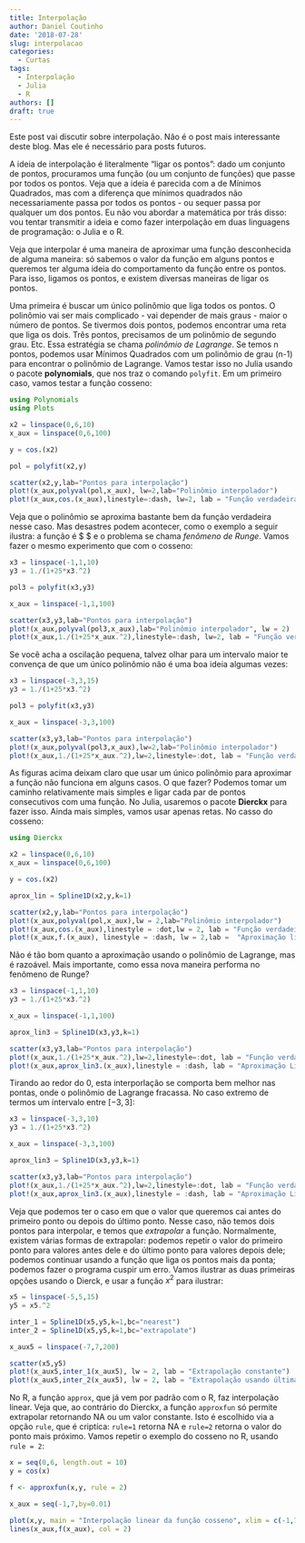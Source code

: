 ```yaml
---
title: Interpolação
author: Daniel Coutinho
date: '2018-07-28'
slug: interpolacao
categories:
  - Curtas
tags:
  - Interpolação
  - Julia
  - R
authors: []
draft: true
---
```


Este post vai discutir sobre interpolação. Não é o post mais interessante deste blog. Mas ele é necessário para posts futuros.

A ideia de interpolação é literalmente "ligar os pontos": dado um conjunto de pontos, procuramos uma função (ou um conjunto de funções) que passe por todos os pontos. Veja que a ideia é parecida com a de Mínimos Quadrados, mas com a diferença que mínimos quadrados não necessariamente passa por todos os pontos - ou sequer passa por qualquer um dos pontos. Eu não vou abordar a matemática por trás disso: vou tentar transmitir a ideia e como fazer interpolação em duas linguagens de programação: o Julia e o R.

Veja que interpolar é uma maneira de aproximar uma função desconhecida de alguma maneira: só sabemos o valor da função em alguns pontos e queremos ter alguma ideia do comportamento da função entre os pontos. Para isso, ligamos os pontos, e existem diversas maneiras de ligar os pontos.

Uma primeira é buscar um único polinômio que liga todos os pontos. O polinômio vai ser mais complicado - vai depender de mais graus - maior o número de pontos. Se tivermos dois pontos, podemos encontrar uma reta que liga os dois. Três pontos, precisamos de um polinômio de segundo grau. Etc. Essa estratégia se chama *polinômio de Lagrange*. Se temos n pontos, podemos usar Mínimos Quadrados com um polinômio de grau (n-1) para encontrar o polinômio de Lagrange. Vamos testar isso no Julia usando o pacote **polynomials**, que nos traz o comando `polyfit`.  Em um primeiro caso, vamos testar a função cosseno:

```julia

using Polynomials
using Plots

x2 = linspace(0,6,10)
x_aux = linspace(0,6,100)

y = cos.(x2)

pol = polyfit(x2,y)

scatter(x2,y,lab="Pontos para interpolação")
plot!(x_aux,polyval(pol,x_aux), lw=2,lab="Polinômio interpolador")
plot!(x_aux,cos.(x_aux),linestyle=:dash, lw=2, lab = "Função verdadeira")

```

Veja que o polinômio se aproxima bastante bem da função verdadeira nesse caso. Mas desastres podem acontecer, como o exemplo a seguir ilustra: a função é $ \frac{1}{1+25x^2} $ e o problema se chama *fenômeno de Runge*. Vamos fazer o mesmo experimento que com o cosseno:

```julia

x3 = linspace(-1,1,10)
y3 = 1./(1+25*x3.^2)

pol3 = polyfit(x3,y3)

x_aux = linspace(-1,1,100)

scatter(x3,y3,lab="Pontos para interpolação")
plot!(x_aux,polyval(pol3,x_aux),lab="Polinômio interpolador", lw = 2)
plot!(x_aux,1./(1+25*x_aux.^2),linestyle=:dash, lw=2, lab = "Função verdadeira")

```

Se você acha a oscilação pequena, talvez olhar para um intervalo maior te convença de que um único polinômio não é uma boa ideia algumas vezes:


```julia

x3 = linspace(-3,3,15)
y3 = 1./(1+25*x3.^2)

pol3 = polyfit(x3,y3)

x_aux = linspace(-3,3,100)

scatter(x3,y3,lab="Pontos para interpolação")
plot!(x_aux,polyval(pol3,x_aux),lw=2,lab="Polinômio interpolador")
plot!(x_aux,1./(1+25*x_aux.^2),lw=2,linestyle=:dot, lab = "Função verdadeira")

```

As figuras acima deixam claro que usar um único polinômio para aproximar a função não funciona em alguns casos. O que fazer? Podemos tomar um caminho relativamente mais simples e ligar cada par de pontos consecutivos com uma função. No Julia, usaremos o pacote **Dierckx** para fazer isso. Ainda mais simples, vamos usar apenas retas. No casso do cosseno:

```julia
using Dierckx

x2 = linspace(0,6,10)
x_aux = linspace(0,6,100)

y = cos.(x2)

aprox_lin = Spline1D(x2,y,k=1)

scatter(x2,y,lab="Pontos para interpolação")
plot!(x_aux,polyval(pol,x_aux),lw = 2,lab="Polinômio interpolador")
plot!(x_aux,cos.(x_aux),linestyle = :dot,lw = 2, lab = "Função verdadeira")
plot!(x_aux,f.(x_aux), linestyle = :dash, lw = 2,lab =  "Aproximação linear")

```
Não é tão bom quanto a aproximação usando o polinômio de Lagrange, mas é razoável. Mais importante, como essa nova maneira performa no fenômeno de Runge?

```julia

x3 = linspace(-1,1,10)
y3 = 1./(1+25*x3.^2)

x_aux = linspace(-1,1,100)

aprox_lin3 = Spline1D(x3,y3,k=1)

scatter(x3,y3,lab="Pontos para interpolação")
plot!(x_aux,1./(1+25*x_aux.^2),lw=2,linestyle=:dot, lab = "Função verdadeira")
plot!(x_aux,aprox_lin3.(x_aux),linestyle = :dash, lab = "Aproximação Linear", lw = 2)

```

Tirando ao redor do 0, esta interporlação se comporta bem melhor nas pontas, onde o polinômio de Lagrange fracassa. No caso extremo de termos um intervalo entre $[-3,3]$:

```julia

x3 = linspace(-3,3,10)
y3 = 1./(1+25*x3.^2)

x_aux = linspace(-3,3,100)

aprox_lin3 = Spline1D(x3,y3,k=1)

scatter(x3,y3,lab="Pontos para interpolação")
plot!(x_aux,1./(1+25*x_aux.^2),lw=2,linestyle=:dot, lab = "Função verdadeira")
plot!(x_aux,aprox_lin3.(x_aux),linestyle = :dash, lab = "Aproximação Linear", lw = 2)

```
Veja que podemos ter o caso em que o valor que queremos cai antes do primeiro ponto ou depois do último ponto. Nesse caso, não temos dois pontos para interpolar, e temos que *extrapolar* a função. Normalmente, existem várias formas de extrapolar: podemos repetir o valor do primeiro ponto para valores antes dele e do último ponto para valores depois dele; podemos continuar usando a função que liga os pontos mais da ponta; podemos fazer o programa cuspir um erro. Vamos ilustrar as duas primeiras opções usando o Dierck, e usar a função $x^2$ para ilustrar:

```julia

x5 = linspace(-5,5,15)
y5 = x5.^2

inter_1 = Spline1D(x5,y5,k=1,bc="nearest")
inter_2 = Spline1D(x5,y5,k=1,bc="extrapolate")

x_aux5 = linspace(-7,7,200)

scatter(x5,y5)
plot!(x_aux5,inter_1(x_aux5), lw = 2, lab = "Extrapolação constante")
plot!(x_aux5,inter_2(x_aux5), lw = 2, lab = "Extrapolação usando última reta")

```

No R, a função `approx`, que já vem por padrão com o R, faz interpolação linear. Veja que, ao contrário do Dierckx, a função `approxfun` só permite extrapolar retornando NA ou um valor constante. Isto é escolhido via a opção `rule`, que é criptíca: `rule=1` retorna NA e `rule=2` retorna o valor do ponto mais próximo. Vamos repetir o exemplo do cosseno no R, usando `rule = 2`:

```r

x = seq(0,6, length.out = 10)
y = cos(x)

f <- approxfun(x,y, rule = 2)

x_aux = seq(-1,7,by=0.01)

plot(x,y, main = "Interpolação linear da função cosseno", xlim = c(-1,7))
lines(x_aux,f(x_aux), col = 2)

```